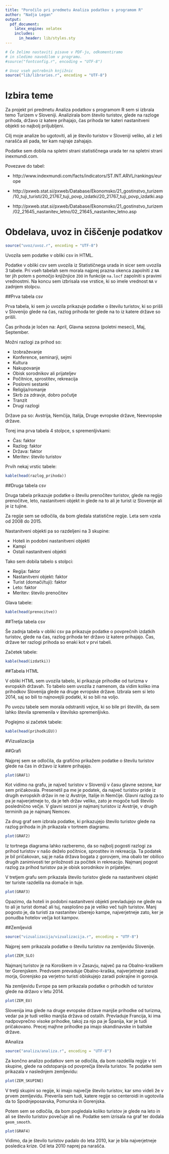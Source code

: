 ```yaml
---
title: "Poročilo pri predmetu Analiza podatkov s programom R"
author: "Nadja Legan"
output:
  pdf_document:
    latex_engine: xelatex
    includes:
      in_header: lib/styles.sty
---
```


```r
# Če želimo nastaviti pisave v PDF-ju, odkomentiramo
# in sledimo navodilom v programu.
#source("fontconfig.r", encoding = "UTF-8")

# Uvoz vseh potrebnih knjižnic
source("lib/libraries.r", encoding = "UTF-8")
```

# Izbira teme

Za projekt pri predmetu Analiza podatkov s programom R sem si izbrala temo Turizem v Sloveniji. Analizirala bom število turistov, glede na razloge prihoda, državo iz katere prihajajo, čas prihoda ter kateri nastanitveni objekti so najbolj priljubljeni. 

Cilj moje analize bo ugotoviti, ali je število turistov v Sloveniji veliko, ali z leti narašča ali pada, ter kam najraje zahajajo.

Podatke sem dobila na spletni strani statističnega urada ter na spletni strani inexmundi.com.

Povezave do tabel:


* http://www.indexmundi.com/facts/indicators/ST.INT.ARVL/rankings/europe

* http://pxweb.stat.si/pxweb/Database/Ekonomsko/21_gostinstvo_turizem/10_tuji_turisti/20_21767_tuji_povp_izdatki/20_21767_tuji_povp_izdatki.asp

* http://pxweb.stat.si/pxweb/Database/Ekonomsko/21_gostinstvo_turizem/02_21645_nastanitev_letno/02_21645_nastanitev_letno.asp

\pagebreak

# Obdelava, uvoz in čiščenje podatkov

```r
source("uvoz/uvoz.r", encoding = "UTF-8")
```

Uvozila sem podatke v obliki csv in HTML.

Podatke v obliki csv sem uvozila iz Statističnega urada in sicer sem uvozila 3 tabele. Pri vseh tabelah sem morala najprej prazna okenca zapolniti z `NA` ter jih potem s pomočjo knjižnjice `ZOO` in funkcije `na.locf` zapolniti s pravimi vrednostmi. Na koncu sem izbrisala vse vrstice, ki so imele vrednost `NA` v zadnjem stolpcu.

##Prva tabela csv

Prva tabela, ki sem jo uvozila prikazuje podatke o številu turistov, ki so prišli v Slovenijo glede na čas, razlog prihoda ter glede na to iz katere države so prišli.

Čas prihoda je ločen na: April, Glavna sezona (poletni meseci), Maj, September.

Možni razlogi za prihod so: 

* Izobraževanje
* Konference, seminarji, sejmi
* Kultura
* Nakupovanje
* Obisk sorodnikov ali prijateljev
* Počitnice, sprostitev, rekreacija
* Poslovni sestanki
* Religija/romanje
* Skrb za zdravje, dobro počutje
* Tranzit
* Drugi razlogi

Države pa so: Avstrija, Nemčija, Italija, Druge evropske države, Neevropske države.

Torej ima prva tabela 4 stolpce, s spremenljivkami:

* Čas: faktor
* Razlog: faktor
* Država: faktor
* Meritev: število turistov

Prvih nekaj vrstic tabele:

```r
kable(head(razlog_prihoda))
```

##Druga tabela csv

Druga tabela prikazuje podatke o številu prenočitev turistov, glede na regijo prenočitve, leto, nastanitveni objekt in glede na to ali je turist iz Slovenije ali je iz tujine.

Za regije sem se odločila, da bom gledala statistične regije. Leta sem vzela od 2008 do 2015.

Nastanitveni objekti pa so razdeljeni na 3 skupine:

* Hoteli in podobni nastanitveni objekti
* Kampi
* Ostali nastanitveni objekti

Tako sem dobila tabelo s stolpci:

* Regija: faktor
* Nastanitveni objekt: faktor
* Turist (domači/tuji): faktor
* Leto: faktor
* Meritev: število prenočitev

Glava tabele:

```r
kable(head(prenocitve))
```

##Tretja tabela csv

Še zadnja tabela v obliki csv pa prikazuje podatke o povprečnih izdatkih turistov, glede na čas, razlog prihoda ter državo iz katere prihajajo. Čas, države ter razlogi prihoda so enaki kot v prvi tabeli.

Začetek tabele:

```r
kable(head(izdatki))
```

##Tabela HTML

V obliki HTML sem uvozila tabelo, ki prikazuje prihodke od turizma v evropskih državah. To tabelo sem uvozila z namenom, da vidim koliko ima prihodkov Slovenija glede na druge evropske države. Izbrala sem si leto 2014, saj so bili to najnovejši podatki, ki so bili na voljo.

Po uvozu tabele sem morala odstraniti vejice, ki so bile pri številih, da sem lahko števila spremenila v številsko spremenljivko.

Poglejmo si začetek tabele:
```r
kable(head(prihodkiEU))
```

\pagebreak

#Vizualizacija

##Grafi

Najprej sem se odločila, da grafično prikažem podatke o številu turistov glede na čas in državo iz katere prihajajo.

```r
plot(GRAF1)
```

Kot vidimo na grafu, je največ turistov v Sloveniji v času glavne sezone, kar sem pričakovala. Presenetil pa me je podatek, da največ turistov pride iz drugih evropskih držav in ne iz Avstrije, Italije in Nemčije. Glavni razlog za to pa je najverjetneje to, da je teh držav veliko, zato je mogoče tudi število poslednično večje. V glavni sezoni je najmanj turistov iz Avstrije, v drugih terminih pa je najmanj Nemcev.

\pagebreak

Za drug graf sem izbrala podatke, ki prikazujejo število turistov glede na razlog prihoda in jih prikazala v tortnem diagramu. 

```r
plot(GRAF2)
```

Iz tortnega diagrama lahko razberemo, da so najbolj pogosti razlogi za prihod turistov v našo deželo počitnice, sprostitev in rekreacija. Ta podatek je bil pričakovan, saj je naša država bogata z gorovjem, ima obalo ter obilico drugih zanimivosti ter priložnosti za počitek in rekreacijo. Najmanj pogost razlog za prihod turistov pa je obisk sorodnikov in prijateljev.

\pagebreak

V tretjem grafu sem prikazala število turistov glede na nastanitveni objekt ter turiste razdelila na domače in tuje. 

```r
plot(GRAF3)
```

Opazimo, da hoteli in podobni nastanitveni objekti prevladujejo ne glede na to ali je turist domač ali tuj, nasplošno pa je veliko več tujih turistov. Manj pogosto je, da turisti za nastanitev izberejo kampe, najverjetneje zato, ker je ponudba hotelov večja kot kampov.

\pagebreak

##Zemljevidi

```r
source("vizualizacija/vizualizacija.r", encoding = "UTF-8")
```

Najprej sem prikazala podatke o številu turistov na zemljevidu Slovenije.

```r
plot(ZEM_SLO)
```

Najmanj turistov je na Koroškem in v Zasavju, največ pa na Obalno-kraškem ter Gorenjskem. Predvsem prevaduje Obalno-kraška, najverjetneje zaradi morja, Gorenjsko pa verjetno turisti obiskujejo zaradi pokrajine in gorovja.

Na zemljevidu Evrope pa sem prikazala podatke o prihodkih od turistov glede na državo v letu 2014.

```r
plot(ZEM_EU)
```

Slovenija ima glede na druge evropske države manjše prihodke od turizma, vedar pa je tudi veliko manjša država od ostalih. Prevladuje Francija, ki ima nadpovprečno visoke prihodke, takoj za njo pa je Španija, kar je tudi pričakovano. Precej majhne prihodke pa imajo skandinavske in baltske države.

\pagebreak

#Analiza

```r
source("analiza/analiza.r", encoding = "UTF-8")
```

Za končno analizo podatkov sem se odločila, da bom razdelila regije v tri skupine, glede na odstopanja od povprečja števila turistov. Te podatke sem prikazala v naslednjem zemljevidu:

```r
plot(ZEM_SKUPINE)
```

V tretji skupini so regije, ki imajo največje število turistov, kar smo videli že v prvem zemljevidu. Preverila sem tudi, katere regije so centeroidi in ugotovila da to Spodnjeposavska, Pomurska in Gorenjska.

\pagebreak

Potem sem se odločila, da bom pogledala koliko turistov je glede na leto in ali se število turistov povečuje ali ne. Podatke sem izrisala na graf ter dodala `geom_smooth`.

```r
plot(GRAF4)
```

Vidimo, da je število turistov padalo do leta 2010, kar je bila najverjetneje posledica krize. Od leta 2010 naprej pa narašča. 
